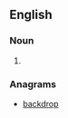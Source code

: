==English==

===Noun===
{{en-noun}}

# {{alternative spelling of|[[drop-back]]}}

===Anagrams===
* [[backdrop#English|backdrop]]